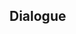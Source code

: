 {{Genius Invokation TCG Stage
|type         = Friendly Fracas
|character    = Collei
|group        = Invitation Board
|requirement  = 1
|introduction = "You want to duel? Um, uh... I'm getting the jitters for some reason..."<br />Hint: Collei's deck contains many Event Cards, and she will also use a variety of character Elemental Types to trigger various Dendro-related Elemental Reactions.
|objective_1  = Achieve victory
|reward_1     = Collei*1
|objective_2  = Achieve victory within 6 Rounds
|reward_2     = Floral Sidewinder*1
|objective_3  = Win with less than 2 characters defeated
|reward_3     = Floral Sidewinder*1
|lineup       = Collei;Xiangling;Mona
|action       = Floral Sidewinder;Laurel Coronet;Sacrificial Bow;Chef Mao;NRE;Sweet Madame;Mushroom Pizza;Mondstadt Hash Brown;Lotus Flower Crisp;Adeptus' Temptation;Strategize;Changing Shifts;I Haven't Lost Yet!;Iron Tongue Tian;Liu Su;Floral Sidewinder;Laurel Coronet;Sacrificial Bow;Chef Mao;NRE;Sweet Madame;Mushroom Pizza;Mondstadt Hash Brown;Lotus Flower Crisp;Adeptus' Temptation;Strategize;Changing Shifts;I Haven't Lost Yet!;Iron Tongue Tian;Liu Su
}}

==Dialogue==
{{Transclude|Genius Invokation TCG/Stage/Collei|Friendly Fracas}}
